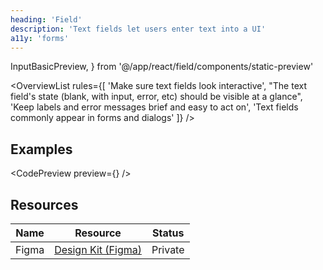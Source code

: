 ```yaml
---
heading: 'Field'
description: 'Text fields let users enter text into a UI'
a11y: 'forms'
---
```


  InputBasicPreview,
} from '@/app/react/field/components/static-preview'

<OverviewList rules={[
  'Make sure text fields look interactive',
  "The text field's state (blank, with input, error, etc) should be visible at a glance",
  'Keep labels and error messages brief and easy to act on',
  'Text fields commonly appear in forms and dialogs'
]} />

## Examples

<CodePreview preview={<InputBasicPreview />} />

<DripDivider />

## Resources

| Name     | Resource | Status                                               |
| -------- | -------- | ---------------------------------------------------- |
| Figma    | [Design Kit (Figma)](https://www.figma.com/design/ducwqOCxoxcWc3ReV3FYd8/Digital-University-Component-Library?m=auto&node-id=0-1)      |                         Private                      |@/app/react/field/components/static-preview